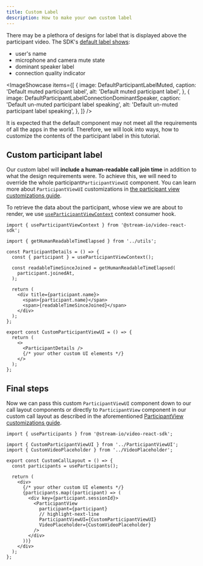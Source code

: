 ```yaml
---
title: Custom Label
description: How to make your own custom label
---
```



There may be a plethora of designs for label that is displayed above the participant video. The SDK's [default label shows](../../ui-components/core/participant-view):

- user's name
- microphone and camera mute state
- dominant speaker label
- connection quality indicator

<ImageShowcase
  items={[
    {
      image: DefaultParticipantLabelMuted,
      caption: 'Default muted participant label',
      alt: 'Default muted participant label',
    },
    {
      image: DefaultParticipantLabelConnectionDominantSpeaker,
      caption: 'Default un-muted participant label speaking',
      alt: 'Default un-muted participant label speaking',
    },
  ]}
/>

It is expected that the default component may not meet all the requirements of all the apps in the world. Therefore, we will look into ways, how to customize the contents of the participant label in this tutorial.

## Custom participant label

Our custom label will **include a human-readable call join time** in addition to what the design requirements were. To achieve this, we will need to override the whole participant`ParticipantViewUI` component. You can learn more about `ParticipantViewUI` customizations in [the participant view customizations guide](../participant-view-customizations).

To retrieve the data about the participant, whose view we are about to render, we use [`useParticipantViewContext`](https://github.com/GetStream/stream-video-js/blob/main/packages/react-sdk/src/core/components/ParticipantView/ParticipantView.tsx) context consumer hook.

```tsx
import { useParticipantViewContext } from '@stream-io/video-react-sdk';

import { getHumanReadableTimeElapsed } from '../utils';

const ParticipantDetails = () => {
  const { participant } = useParticipantViewContext();

  const readableTimeSinceJoined = getHumanReadableTimeElapsed(
    participant.joinedAt,
  );

  return (
    <div title={participant.name}>
      <span>{participant.name}</span>
      <span>{readableTimeSinceJoined}</span>
    </div>
  );
};

export const CustomParticipantViewUI = () => {
  return (
    <>
      <ParticipantDetails />
      {/* your other custom UI elements */}
    </>
  );
};
```

## Final steps

Now we can pass this custom `ParticipantViewUI` component down to our call layout components or directly to `ParticipantView` component in our custom call layout as described in the aforementioned [ParticipantView customizations guide](../participant-view-customizations).

```tsx
import { useParticipants } from '@stream-io/video-react-sdk';

import { CustomParticipantViewUI } from '../ParticipantViewUI';
import { CustomVideoPlaceholder } from '../VideoPlaceholder';

export const CustomCallLayout = () => {
  const participants = useParticipants();

  return (
    <div>
      {/* your other custom UI elements */}
      {participants.map((participant) => (
        <div key={participant.sessionId}>
          <ParticipantView
            participant={participant}
            // highlight-next-line
            ParticipantViewUI={CustomParticipantViewUI}
            VideoPlaceholder={CustomVideoPlaceholder}
          />
        </div>
      ))}
    </div>
  );
};
```
